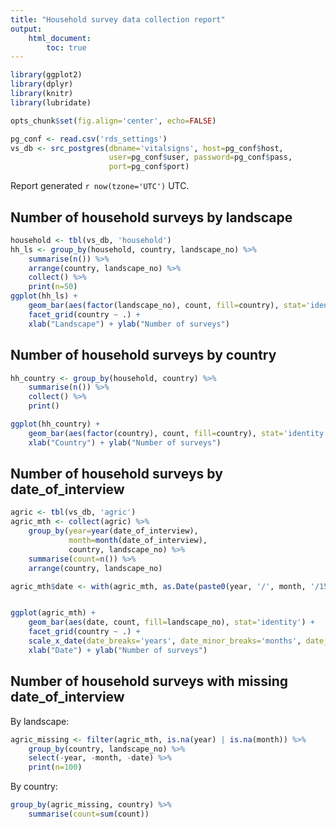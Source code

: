 ```yaml
---
title: "Household survey data collection report"
output:
    html_document:
        toc: true
---
```


``` r
library(ggplot2)
library(dplyr)
library(knitr)
library(lubridate)

opts_chunk$set(fig.align='center', echo=FALSE)

pg_conf <- read.csv('rds_settings')
vs_db <- src_postgres(dbname='vitalsigns', host=pg_conf$host,
                      user=pg_conf$user, password=pg_conf$pass,
                      port=pg_conf$port)
```

Report generated `r now(tzone='UTC')` UTC.

## Number of household surveys by landscape


``` r
household <- tbl(vs_db, 'household')
hh_ls <- group_by(household, country, landscape_no) %>% 
    summarise(n()) %>%
    arrange(country, landscape_no) %>%
    collect() %>%
    print(n=50)
ggplot(hh_ls) +
    geom_bar(aes(factor(landscape_no), count, fill=country), stat='identity') +
    facet_grid(country ~ .) +
    xlab("Landscape") + ylab("Number of surveys")
```

## Number of household surveys by country

``` r
hh_country <- group_by(household, country) %>% 
    summarise(n()) %>%
    collect() %>%
    print()

ggplot(hh_country) +
    geom_bar(aes(factor(country), count, fill=country), stat='identity') +
    xlab("Country") + ylab("Number of surveys")
```

## Number of household surveys by date_of_interview

``` r
agric <- tbl(vs_db, 'agric')
agric_mth <- collect(agric) %>%
    group_by(year=year(date_of_interview),
             month=month(date_of_interview), 
             country, landscape_no) %>%
    summarise(count=n()) %>%
    arrange(country, landscape_no)

agric_mth$date <- with(agric_mth, as.Date(paste0(year, '/', month, '/15'), "%Y/%m/%d"))


ggplot(agric_mth) +
    geom_bar(aes(date, count, fill=landscape_no), stat='identity') +
    facet_grid(country ~ .) +
    scale_x_date(date_breaks='years', date_minor_breaks='months', date_labels='%Y') +
    xlab("Date") + ylab("Number of surveys")
```

## Number of household surveys with missing date_of_interview

By landscape:
``` r
agric_missing <- filter(agric_mth, is.na(year) | is.na(month)) %>%
    group_by(country, landscape_no) %>%
    select(-year, -month, -date) %>%
    print(n=100)
```

By country:
``` r
group_by(agric_missing, country) %>%
    summarise(count=sum(count))
```
